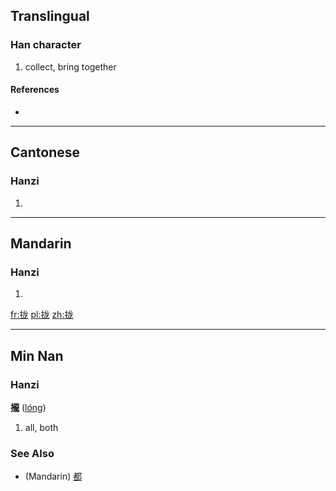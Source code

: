 {{also|攏}}
==Translingual==

===Han character===
{{Han char|rn=64|rad=手|as=05|sn=8|four=|canj=手戈大心 (QIKP)}}

# collect, bring together

====References====
* {{Han ref|kx=0427.161|hdz=31850.010|uh=62E2|ud=25314}}

----

==Cantonese==

===Hanzi===
{{yue-hanzi|jyut=|y=lung5|tra=攏}}

# {{defn|lang=yue|sort=手05}}

----

==Mandarin==

===Hanzi===
{{cmn-hanzi|tra=攏|pin=[[lǒng]] ([[long3]])|wg=lung<sup>3</sup>}}

# {{defn|lang=cmn|sort=手05}}

[[fr:拢]]
[[pl:拢]]
[[zh:拢]]
----
==Min Nan==
===Hanzi===
'''攏''' ([[lóng ]])
#all, both
===See Also===
*(Mandarin) [[都]]